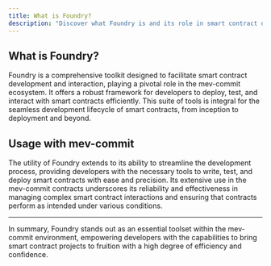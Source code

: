 ```yaml
---
title: What is Foundry?
description: "Discover what Foundry is and its role in smart contract development and interactions within the mev-commit ecosystem."
---
```


## What is Foundry?

Foundry is a comprehensive toolkit designed to facilitate smart contract development and interaction,
playing a pivotal role in the mev-commit ecosystem. It offers a robust framework for developers to deploy,
test, and interact with smart contracts efficiently. This suite of tools is integral for the seamless development
lifecycle of smart contracts, from inception to deployment and beyond.

## Usage with mev-commit

The utility of Foundry extends to its ability to streamline the development process, providing developers with
the necessary tools to write, test, and deploy smart contracts with ease and precision. Its extensive use in
the mev-commit contracts underscores its reliability and effectiveness in managing complex smart contract
interactions and ensuring that contracts perform as intended under various conditions.

---

In summary, Foundry stands out as an essential toolset within the mev-commit environment, empowering
developers with the capabilities to bring smart contract projects to fruition with a high degree of efficiency and confidence.
